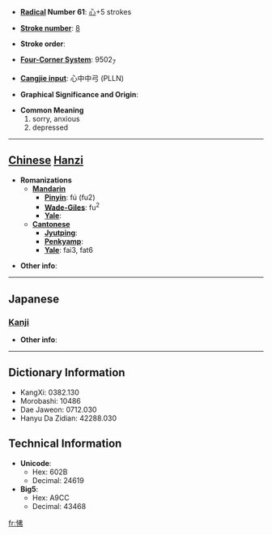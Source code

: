 * '''[[Wiktionary:Chinese radical index| Radical]] Number 61''': [[Wiktionary:Chinese radical index 心|心]]+5 strokes

* '''[[Wiktionary:Chinese total strokes index|Stroke number]]''': [[Wiktionary:Chinese total strokes index 8|8]]

* '''Stroke order''': 

* '''[[Wiktionary:Chinese four corner index|Four-Corner System]]''': 9502<sub>7</sub>

* '''[[Wiktionary:Chinese Cangjie index|Cangjie input]]''': 心中中弓 (PLLN)

* '''Graphical Significance and Origin''': 

* '''Common Meaning'''
*#sorry, anxious
*# depressed


----

== [[Chinese]] [[Hanzi]] ==

* '''Romanizations'''
** '''[[Mandarin]]'''
*** '''[[Pinyin]]''': fú (fu2)
*** '''[[Wade-Giles]]''': fu<sup>2</sup>
*** '''[[Yale]]''': 
** '''[[Cantonese]]'''
*** '''[[Jyutping]]''':
*** '''[[Penkyamp]]''': 
*** '''[[Yale]]''': fai3, fat6

* '''Other info''': 

----

==Japanese==
===[[Kanji]]===
{{kanji|on readings=[[ふつ]] (futsu), [[ひ]] (hi), [[はい]] (hai)|kun readings=[[ふさぐ]] (fusagu), [[いかる]] (ikaru)}}

* '''Other info''':  

----

== Dictionary Information ==

* KangXi: 0382.130
* Morobashi: 10486
* Dae Jaweon: 0712.030
* Hanyu Da Zidian: 42288.030

== Technical Information ==

* '''Unicode''':
** Hex: 602B
** Decimal: 24619
* '''Big5''':
** Hex: A9CC
** Decimal: 43468

[[fr:怫]]